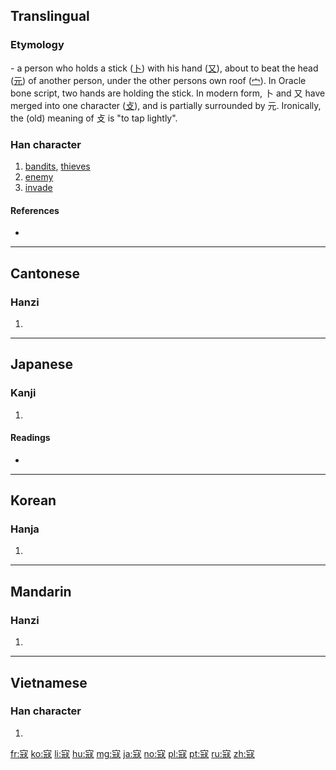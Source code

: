 {{also|冦}}
==Translingual==

===Etymology===
{{Han etyl}}
{{liushu|ic}} - a person who holds a stick ([[卜]]) with his hand ([[又]]), about to beat the head ([[元]]) of another person, under the other persons own roof ([[宀]]). In Oracle bone script, two hands are holding the stick. In modern form, 卜 and 又 have merged into one character ([[攴]]), and is partially surrounded by 元. Ironically, the (old) meaning of 攴 is "to tap lightly".

===Han character===
{{Han char|rn=40|rad=宀|as=08|sn=11|four=3021<sub>4</sub>|canj=十一山水 (JMUE)|ids=⿱[[宀]]⿺[[元]][[攴]]}}

# [[bandit]]s, [[thieves]]
# [[enemy]]
# [[invade]]

====References====
* {{Han ref|kx=0288.150|dkj=07209|dj=0571.040|hdz=20936.070|uh=5BC7|ud=23495|bh=B146|bd=45382}}

----

==Cantonese==

===Hanzi===
{{yue-hanzi|jyut=[[kau3]]|y=kau3}}

# {{defn|lang=yue|sort=宀08}}

----

==Japanese==

===Kanji===
{{ja-kanji|grade=|rs=宀08}}

# {{defn|lang=ja|sort=宀08}}

====Readings====
* {{ja-readings|on=[[こう]] (kō)|kun=[[あだする]] (adasuru), [[あだ]] (ada)}}

----

==Korean==

===Hanja===
{{ko-hanja|hangeul=구|rv=gu|mr=ku}}

# {{defn|lang=ko|sort=宀08}}

----

==Mandarin==

===Hanzi===
{{cmn-hanzi|pin=[[kòu]] ([[kou4]])|wg=k'ou<sup>4</sup>}}

# {{defn|lang=cmn|sort=宀08}}

----

==Vietnamese==

===Han character===
{{vi-hantu|[[khấu]], [[kháu]]|rs=宀08}}

# {{defn|lang=vi|sort=宀08}}

[[fr:寇]]
[[ko:寇]]
[[li:寇]]
[[hu:寇]]
[[mg:寇]]
[[ja:寇]]
[[no:寇]]
[[pl:寇]]
[[pt:寇]]
[[ru:寇]]
[[zh:寇]]
